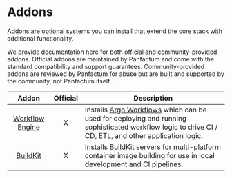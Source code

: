 # Addons

Addons are optional systems you can install that extend the core stack with additional functionality.

We provide documentation here for both official and community-provided addons. Official addons are maintained by
Panfactum and come with the standard compatibility and support guarantees. Community-provided addons are reviewed
by Panfactum for abuse but are built and supported by the community, not Panfactum itself.

|                                  Addon                                 | Official | Description                                                                                                                                                                                   |
| :--------------------------------------------------------------------: | :------: | --------------------------------------------------------------------------------------------------------------------------------------------------------------------------------------------- |
| [Workflow Engine](/docs/edge/guides/addons/workflow-engine/installing) |     X    | Installs [Argo Workflows](https://argoproj.github.io/workflows/) which can be used for deploying and running sophisticated workflow logic to drive CI / CD, ETL, and other application logic. |
|        [BuildKit](/docs/edge/guides/addons/buildkit/installing)        |     X    | Installs [BuildKit](https://github.com/moby/buildkit) servers for multi-platform container image building for use in local development and CI pipelines.                                      |
